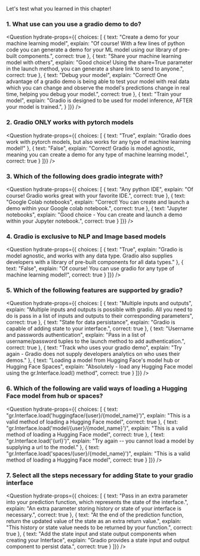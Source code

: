 <script>
	
</script>

Let's test what you learned in this chapter!

### 1. What use can you use a gradio demo to do?

<Question
	hydrate-props={{ choices: [
        {
			text: "Create a demo for your machine learning model",
			explain: "Of course! With a few lines of python code you can generate a demo for your ML model using our library of pre-built components.",
			correct: true
		},
		{
			text: "Share your machine learning model with others",
			explain: "Good choice! Using the share=True parameter in the launch method, you can generate a share link to send to anyone.",
            correct: true
		},
		{
			text: "Debug your model",
			explain: "Correct! One advantage of a gradio demo is being able to test your model with real data which you can change and observe the model's predictions change in real time, helping you debug your model.",
			correct: true
		},
		{
			text: "Train your model",
			explain: "Gradio is designed to be used for model inference, AFTER your model is trained.",
		}
	]}}
/>

### 2. Gradio ONLY works with pytorch models

<Question
	hydrate-props={{ choices: [
        {
			text: "True",
			explain: "Gradio does work with pytorch models, but also works for any type of machine learning model!"
        },
        {
			text: "False",
			explain: "Correct! Gradio is model agnostic, meaning you can create a demo for any type of machine learning model.",
			correct: true
        } 
	]}}
/>

### 3. Which of the following does gradio integrate with?

<Question
	hydrate-props={{ choices: [
        {
			text: "Any python IDE",
			explain: "Of course! Gradio works great with your favorite IDE.",
            correct: true
        },
        {
			text: "Google Colab notebooks",
			explain: "Correct! You can create and launch a demo within your Google colab notebook.",
			correct: true
        },
        {
			text: "Jupyter notebooks",
			explain: "Good choice - You can create and launch a demo within your Jupyter notebook.",
			correct: true
        } 
	]}}
/>

### 4. Gradio is exclusive to NLP and Image based models

<Question
	hydrate-props={{ choices: [
        {
			text: "True",
			explain: "Gradio is model agnostic, and works with any data type. Gradio also supplies developers with a library of pre-built components for all data types."
        },
        {
			text: "False",
			explain: "Of course! You can use gradio for any type of machine learning model!",
            correct: true
        }
	]}}
/>

### 5. Which of the following features are supported by gradio?

<Question
	hydrate-props={{ choices: [
        {
			text: "Multiple inputs and outputs",
			explain: "Multiple inputs and outputs is possible with gradio. All you need to do is pass in a list of inputs and outputs to their corresponding parameters",
            correct: true
        },
        {
			text: "State for data persistance",
			explain: "Gradio is capable of adding state to your interface.",
			correct: true
        },
        {
			text: "Username and passwords authentication",
			explain: "Pass in a list of username/password tuples to the launch method to add authentication.",
			correct: true
        },
        {
			text: "Track who uses your gradio demo",
			explain: "Try again - Gradio does not supply developers analytics on who uses their demos."
        },
        {
			text: "Loading a model from Hugging Face's model hub or Hugging Face Spaces",
			explain: "Absolutely - load any Hugging Face model using the gr.Interface.load() method",
			correct: true
        }
	]}}
/>

### 6. Which of the following are valid ways of loading a Hugging Face model from hub or spaces?

<Question
	hydrate-props={{ choices: [
        {
			text: "gr.Interface.load('huggingface/{user}/{model_name}')",
			explain: "This is a valid method of loading a Hugging Face model",
            correct: true
        },
        {
			text: "gr.Interface.load('model/{user}/{model_name}')",
			explain: "This is a valid method of loading a Hugging Face model",
			correct: true
        },
        {
			text: "gr.Interface.load('{url}')",
			explain: "Try again -- you cannot load a model by supplying a url to the model."
        },
        {
			text: "gr.Interface.load('spaces/{user}/{model_name}')",
			explain: "This is a valid method of loading a Hugging Face model",
			correct: true
        }
	]}}
/>

### 7. Select all the steps necessary for adding State to your gradio interface

<Question
	hydrate-props={{ choices: [
        {
			text: "Pass in an extra parameter into your prediction function, which represents the state of the interface.",
			explain: "An extra parameter storing history or state of your interface is necessary.",
            correct: true
        },
        {
			text: "At the end of the prediction function, return the updated value of the state as an extra return value.",
			explain: "This history or state value needs to be returned by your function.",
            correct: true
        },
        {
			text: "Add the state input and state output components when creating your Interface",
			explain: "Gradio provides a state input and output component to persist data.",
            correct: true
        }
	]}}
/>